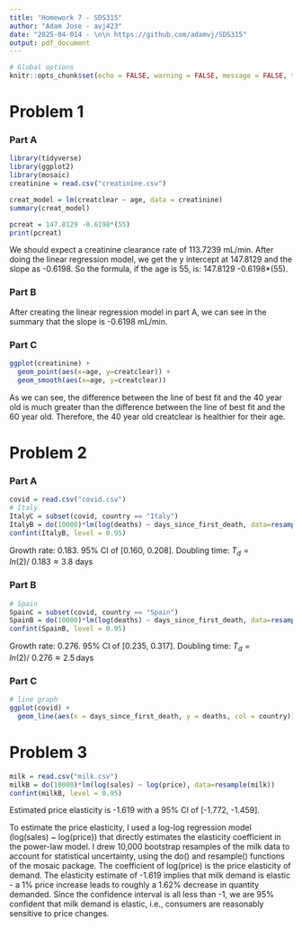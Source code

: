 ```yaml
---
title: "Homework 7 - SDS315"
author: "Adam Jose - avj423"
date: "2025-04-014 - \n\n https://github.com/adamvj/SDS315"
output: pdf_document
---
```


  
  
```r
# Global options
knitr::opts_chunk$set(echo = FALSE, warning = FALSE, message = FALSE, tidy = TRUE, fig.width=8, fig.height=6)
```

# Problem 1

### Part A
```r
library(tidyverse)
library(ggplot2)
library(mosaic)
creatinine = read.csv("creatinine.csv")

creat_model = lm(creatclear ~ age, data = creatinine)
summary(creat_model)

pcreat = 147.8129 -0.6198*(55)
print(pcreat)
```
We should expect a creatinine clearance rate of 113.7239 mL/min. After doing the linear regression model, we get the y intercept at 147.8129 and the slope as -0.6198. So the formula, if the age is 55, is: 147.8129 -0.6198*(55).

### Part B

After creating the linear regression model in part A, we can see in the summary that the slope is -0.6198 mL/min.

### Part C

```r
ggplot(creatinine) +
  geom_point(aes(x=age, y=creatclear)) +
  geom_smooth(aes(x=age, y=creatclear))
```

As we can see, the difference between the line of best fit and the 40 year old is much greater than the difference between the line of best fit and the 60 year old. Therefore, the 40 year old creatclear is healthier for their age.

# Problem 2

### Part A
```r
covid = read.csv("covid.csv")
# Italy
ItalyC = subset(covid, country == "Italy")
ItalyB = do(10000)*lm(log(deaths) ~ days_since_first_death, data=resample(ItalyC))
confint(ItalyB, level = 0.95)
```
Growth rate: 0.183. 95% CI of [0.160, 0.208]. Doubling time: $T_d = ln(2) /\ 0.183\approx 3.8 \text{ days}$  

### Part B
```r
# Spain
SpainC = subset(covid, country == "Spain")
SpainB = do(10000)*lm(log(deaths) ~ days_since_first_death, data=resample(SpainC))
confint(SpainB, level = 0.95)
```
Growth rate: 0.276. 95% CI of [0.235, 0.317]. Doubling time: $T_d = ln(2) /\ 0.276 \approx 2.5 \, \text{days}$  

### Part C
```r
# line graph
ggplot(covid) + 
  geom_line(aes(x = days_since_first_death, y = deaths, col = country))
```

# Problem 3

```r
milk = read.csv("milk.csv")
milkB = do(10000)*lm(log(sales) ~ log(price), data=resample(milk))
confint(milkB, level = 0.95)
```
Estimated price elasticity is -1.619 with a 95% CI of [-1.772, -1.459].

To estimate the price elasticity, I used a log-log regression model (log(sales) ~ log(price)) that directly estimates the elasticity coefficient in the power-law model. I drew 10,000 bootstrap resamples of the milk data to account for statistical uncertainty, using the do() and resample() functions of the mosaic package. The coefficient of log(price) is the price elasticity of demand. The elasticity estimate of -1.619 implies that milk demand is elastic - a 1% price increase leads to roughly a 1.62% decrease in quantity demanded. Since the confidence interval is all less than -1, we are 95% confident that milk demand is elastic, i.e., consumers are reasonably sensitive to price changes.